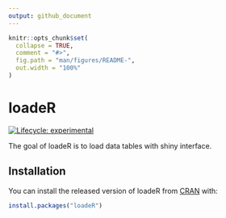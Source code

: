 ```yaml
---
output: github_document
---
```


<!-- README.md is generated from README.Rmd. Please edit that file -->

```r
knitr::opts_chunk$set(
  collapse = TRUE,
  comment = "#>",
  fig.path = "man/figures/README-",
  out.width = "100%"
)
```

# loadeR

<!-- badges: start -->
[![Lifecycle: experimental](https://img.shields.io/badge/lifecycle-experimental-orange.svg)](https://lifecycle.r-lib.org/articles/stages.html#experimental)
<!-- badges: end -->

The goal of loadeR is to load data tables with shiny interface.

## Installation

You can install the released version of loadeR from [CRAN](https://CRAN.R-project.org) with:

``` r
install.packages("loadeR")
```
